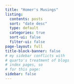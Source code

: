 ```yaml
---
title: "Homer's Musings"
listing:
  contents: posts
  sort: "date desc"
  type: default
  categories: true
  sort-ui: false
  filter-ui: false
page-layout: full
title-block-banner: false
# my sidebar conflicts with
# quarto's treatment of blogs 
# index pages, so
# for this page:
sidebar: false
---
```

::: {.column-page}

:::